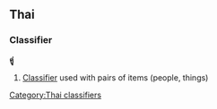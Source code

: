 ==Thai==
===Classifier===
'''คู่''' <!-- romanizations from 2 lonely planet phrasebooks (khûu, ?)-->

# [[Classifier]] used with pairs of items (people, things)

[[Category:Thai classifiers]]